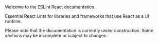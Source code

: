 
<ESLintReactCard />

Welcome to the ESLint React documentation.

Essential React Lints for libraries and frameworks that use React as a UI runtime.

<Warning>
  Please note that the documentation is currently under construction. Some
  sections may be incomplete or subject to changes.
</Warning>
